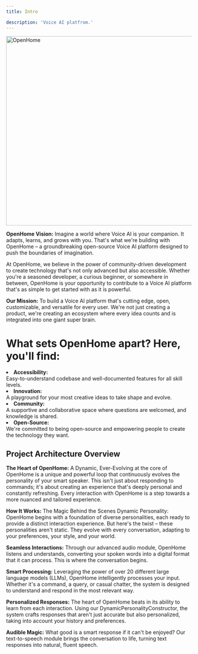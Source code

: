 ```yaml
---
title: Intro

description: 'Voice AI platfrom.'
---
```



<a href='https://openhome.xyz/' target='_blank'>
    <img src='openhome_icons/intro.png' border='0' alt='OpenHome' width='512' height='512'/>
</a>

<b>OpenHome Vision:</b> Imagine a world where Voice AI is your companion. It adapts, learns, and grows with you. That's what we're building with OpenHome – a groundbreaking open-source Voice AI platform designed to push the boundaries of imagination.

At OpenHome, we believe in the power of community-driven development to create technology that's not only advanced but also accessible. Whether you're a seasoned developer, a curious beginner, or somewhere in between, OpenHome is your opportunity to contribute to a Voice AI platform that's as simple to get started with as it is powerful.

<b>Our Mission:</b> To build a Voice AI platform that's cutting edge, open, customizable, and versatile for every user. We're not just creating a product, we're creating an ecosystem where every idea counts and is integrated into one giant super brain.

# What sets OpenHome apart? Here, you'll find:

<li><b>Accessibility:</b></li> Easy-to-understand codebase and well-documented features for all skill levels.
<li><b>Innovation:</b></li>  A playground for your most creative ideas to take shape and evolve.
<li><b>Community:</b></li>  A supportive and collaborative space where questions are welcomed, and knowledge is shared.
<li><b>Open-Source:</b></li>  We're committed to being open-source and empowering people to create the technology they want.

## Project Architecture Overview


<b>The Heart of OpenHome:</b> A Dynamic, Ever-Evolving at the core of OpenHome is a unique and powerful loop that continuously evolves the personality of your smart speaker. This isn't just about responding to commands; it's about creating an experience that's deeply personal and constantly refreshing. Every interaction with OpenHome is a step towards a more nuanced and tailored experience.

<b>How It Works:</b> The Magic Behind the Scenes Dynamic Personality: OpenHome begins with a foundation of diverse personalities, each ready to provide a distinct interaction experience. But here's the twist – these personalities aren't static. They evolve with every conversation, adapting to your preferences, your style, and your world.

<b>Seamless Interactions:</b> Through our advanced audio module, OpenHome listens and understands, converting your spoken words into a digital format that it can process. This is where the conversation begins.

<b>Smart Processing:</b> Leveraging the power of over 20 different large language models (LLMs), OpenHome intelligently processes your input. Whether it's a command, a query, or casual chatter, the system is designed to understand and respond in the most relevant way.

<b>Personalized Responses:</b> The heart of OpenHome beats in its ability to learn from each interaction. Using our DynamicPersonalityConstructor, the system crafts responses that aren't just accurate but also personalized, taking into account your history and preferences.

<b>Audible Magic:</b> What good is a smart response if it can't be enjoyed? Our text-to-speech module brings the conversation to life, turning text responses into natural, fluent speech.